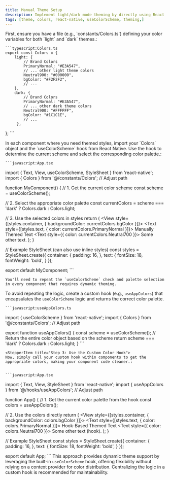 ```yaml
---
title: Manual Theme Setup
description: Implement light/dark mode theming by directly using React Native's useColorScheme hook combined with your custom-defined color palettes. This approach gives direct control over color selection within components.
tags: [theme, colors, react-native, useColorScheme, theming,]
---
```


  <Stepper>
  <StepperItem title="Step 1: Define Your Color Palette">
  First, ensure you have a file (e.g., `constants/Colors.ts`) defining your color variables for both `light` and `dark` themes.:

    ```typescript:Colors.ts
    export const Colors = {
        light: {
            // Brand Colors
            PrimaryNormal: "#E3A547",
            // ... other light theme colors
            Neutral900: "#000000",
            bgColor: "#F2F2F2",
            // ...
        },
        dark: {
            // Brand Colors
            PrimaryNormal: "#E3A547",
            // ... other dark theme colors
            Neutral900: "#FFFFFF",
            bgColor: "#1C1C1E",
            // ...
         },
};
    ```
  </StepperItem>

  <StepperItem title="Step 2: Import Colors and Check Scheme">
    In each component where you need themed styles, import your `Colors` object and the `useColorScheme` hook from React Native. Use the hook to determine the current scheme and select the corresponding color palette.:

    ```javascript:App.tsx
   import { Text, View, useColorScheme, StyleSheet } from 'react-native';
import { Colors } from '@/constants/Colors'; // Adjust path

function MyComponent() {
  // 1. Get the current color scheme
  const scheme = useColorScheme();

  // 2. Select the appropriate color palette
  const currentColors = scheme === 'dark' ? Colors.dark : Colors.light;

  // 3. Use the selected colors in styles
  return (
    <View style={[styles.container, { backgroundColor: currentColors.bgColor }]}>
      <Text style={[styles.text, { color: currentColors.PrimaryNormal }]}>
        Manually Themed Text
      </Text>
      <Text style={{ color: currentColors.Neutral700 }}>
        Some other text.
      </Text>
    </View>
  );
}

// Example StyleSheet (can also use inline styles)
const styles = StyleSheet.create({
    container: {
        padding: 16,
    },
    text: {
        fontSize: 18,
        fontWeight: 'bold',
    }
});

export default MyComponent;
    ```

    You'll need to repeat the `useColorScheme` check and palette selection in every component that requires dynamic theming.

  </StepperItem>

  <StepperItem title="Step 2: Or Simplify with a Custom Hook (Recommended)">

To avoid repeating the logic, create a custom hook (e.g., `useAppColors`) that encapsulates the `useColorScheme` logic and returns the correct color palette.

    ```javascript:useAppColors.ts
  import { useColorScheme } from 'react-native';
import { Colors } from '@/constants/Colors'; // Adjust path

export function useAppColors() {
  const scheme = useColorScheme();
  // Return the entire color object based on the scheme
  return scheme === 'dark' ? Colors.dark : Colors.light;
}
    ```
  </StepperItem>

    <StepperItem title="Step 3: Use the Custom Color Hook">
    Now, simply call your custom hook within components to get the appropriate colors, making your component code cleaner.:


    ```javascript:App.tsx
   import { Text, View, StyleSheet } from 'react-native';
import { useAppColors } from '@/hooks/useAppColors'; // Adjust path

function App() {
  // 1. Get the current color palette from the hook
  const colors = useAppColors();

  // 2. Use the colors directly
  return (
    <View style={[styles.container, { backgroundColor: colors.bgColor }]}>
      <Text style={[styles.text, { color: colors.PrimaryNormal }]}>
        Hook-Based Themed Text
      </Text>
       <Text style={{ color: colors.Neutral700 }}>
        Some other text (hook).
      </Text>
    </View>
  );
}

// Example StyleSheet
const styles = StyleSheet.create({
    container: {
        padding: 16,
    },
    text: {
        fontSize: 18,
        fontWeight: 'bold',
    }
});


export default App;
    ```
      This approach provides dynamic theme support by leveraging the built-in `useColorScheme` hook, offering flexibility without relying on a context provider for color distribution. Centralizing the logic in a custom hook is recommended for maintainability.

  </StepperItem>


</Stepper>


